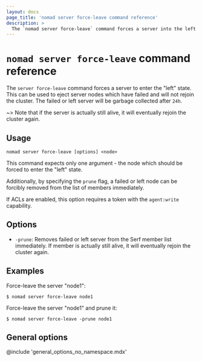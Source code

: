 ```yaml
---
layout: docs
page_title: 'nomad server force-leave command reference'
description: >
  The `nomad server force-leave` command forces a server into the left state so that you can eject server nodes that have failed.
---
```


# `nomad server force-leave` command reference

The `server force-leave` command forces a server to enter the "left" state.
This can be used to eject server nodes which have failed and will not rejoin
the cluster. The failed or left server will be garbage collected after `24h`.

~> Note that if the server is actually still alive, it will
eventually rejoin the cluster again.

## Usage

```plaintext
nomad server force-leave [options] <node>
```

This command expects only one argument - the node which should be forced
to enter the "left" state.

Additionally, by specifying the `prune` flag, a failed or left node can be forcibly removed
from the list of members immediately.

If ACLs are enabled, this option requires a token with the `agent:write`
capability.

## Options

- `-prune`: Removes failed or left server from the Serf member list immediately.
	If member is actually still alive, it will eventually rejoin the cluster again.

## Examples

Force-leave the server "node1":

```shell-session
$ nomad server force-leave node1

```

Force-leave the server "node1" and prune it:

```shell-session
$ nomad server force-leave -prune node1

```

## General options

@include 'general_options_no_namespace.mdx'
